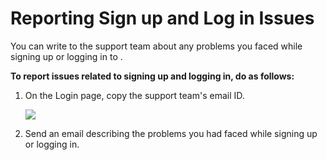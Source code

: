 
# Reporting Sign up and Log in Issues

You can write to the support team about any problems you faced while signing up or logging in to <PartialExample mentored />.

**To report issues related to signing up and logging in, do as follows:**

<ol>
<li>On the Login page, copy the support team's email ID.</li>
<p>
    <img src={PortalLoginPage} />
</p>
<li>Send an email describing the problems you had faced while signing up or logging in.</li>
</ol>